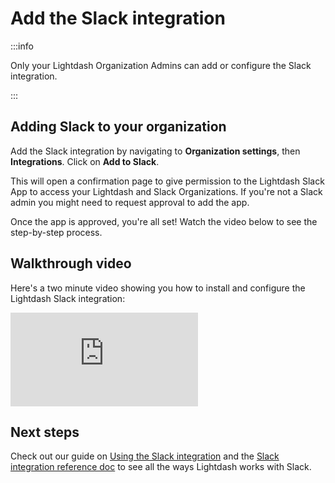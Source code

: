 

# Add the Slack integration

:::info

Only your Lightdash Organization Admins can add or configure the Slack integration.

:::


## Adding Slack to your organization 

Add the Slack integration by navigating to **Organization settings**, then **Integrations**. Click on **Add to Slack**.

This will open a confirmation page to give permission to the Lightdash Slack App to access your Lightdash and Slack Organizations. If you're not a Slack admin you might need to request approval to add the app.

Once the app is approved, you're all set! Watch the video below to see the step-by-step process.


## Walkthrough video

Here's a two minute video showing you how to install and configure the Lightdash Slack integration:

<div
  style={{ position: "relative", paddingBottom: "64.98194945848375%", height: 0}}>
  <iframe
    src="https://www.loom.com/embed/9df1e9e24ead48cd8e46a73558d31764?sid=1daa03c8-c783-4f46-ad6e-8dabbd7d5223"
    frameborder="0" 
    webkitallowfullscreen 
    mozallowfullscreen 
    allowfullscreen
    style={{position: "absolute", top: 0, left: 0, width: "100%", height: "100%"}}
    >
  </iframe>
</div>


## Next steps

Check out our guide on [Using the Slack integration]() and the [Slack integration reference doc](/references/slack-integration) to see all the ways Lightdash works with Slack.
